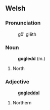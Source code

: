 == Welsh ==

=== Pronunciation ===
:g&#333;' glĕth

=== Noun ===
:'''gogledd''' (m.)
# North

=== Adjective ===
:'''[[gogleddol]]'''
# Northern